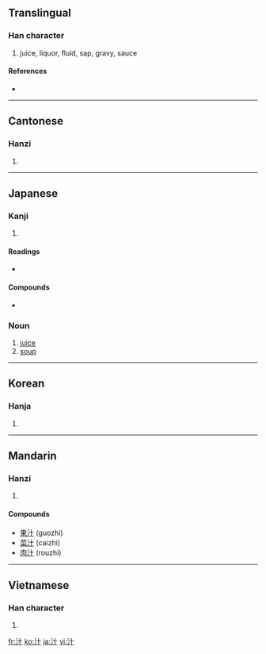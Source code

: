==Translingual==

===Han character===
{{Han char|rn=85|rad=水|as=02|sn=5|four=3410<sub>0</sub>|canj=水十 (EJ)|ids=⿰[[氵]][[十]]}}

# juice, liquor, fluid, sap, gravy, sauce<!--Character needs an etymology to explain why it is written this way, and the meaning behind the form of the character (i.e. "water" radical on left, etc.)-->

====References====
* {{Han ref|kx=0604.030|dkj=17104|dj=0997.120|hdz=31548.010|uh=6C41|ud=27713|bh=A5C4|bd=42436}}

----

==Cantonese==

===Hanzi===
{{yue-hanzi|jyut=|y=jap1}}

# {{defn|Cantonese|sort=水02}}

----

==Japanese==

===Kanji===
{{ja-kanji|grade=c|rs=水02}}

# {{defn|Japanese}}

====Readings====
* {{ja-readings|on=[[じゅう]] (jū)|kun=[[しる]] (shiru)}}

====Compounds====
* {{term|蕎麦汁||soba dipping sauce|tr=そばつゆ, soba tsuyu|sc=Jpan|lang=ja}}

===Noun===
{{ja-noun|k|hira=しる|rom=shiru}}

# [[juice]]
# [[soup]]

----

==Korean==

===Hanja===
{{ko-hanja|hangeul=[[집]], [[즙]]|eumhun=|rv=jip, jeup|mr=chip, chŭp|y=cip, cup}}

# {{defn|Korean|sort=水02}}

----

==Mandarin==

===Hanzi===
{{cmn-hanzi|pin=[[shī]] ([[shi1]]), [[xié]] ([[xie2]]), [[zhī]] ([[zhi1]])|wg=shih<sup>1</sup>, hsieh<sup>2</sup>, chih<sup>1</sup>}}<!--Can it please be added which pronunciation is used for which definition/situation for this character?-->

# {{defn|Mandarin|sort=水02}}

====Compounds====
* [[果汁]] (guozhi)
* [[菜汁]] (caizhi)
* [[肉汁]] (rouzhi)

----

==Vietnamese==

===Han character===
{{vi-hantu|[[trấp]], [[chấp]]|rs=水02}}

# {{defn|Vietnamese|sort=水02}}

[[fr:汁]]
[[ko:汁]]
[[ja:汁]]
[[vi:汁]]